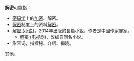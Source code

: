 '''解密'''可能指：
*[[密码学|密码学]]上的[[加密|加密]]、解密。
*[[保密|保密]]制度上的资料[[解密_(保密制度)|解密]]。
*[[解密_(小说)|解密 (小说)]]，2014年出版的長篇小說，作者是中國作家麥家。
**[[解密_(电视剧)|解密 (电视剧)]]，改编自同名小说。
*形容词，指探秘、介绍、揭晓。

其他{{intitle|解密}}。
{{消歧义|cat=二字消歧义}}
